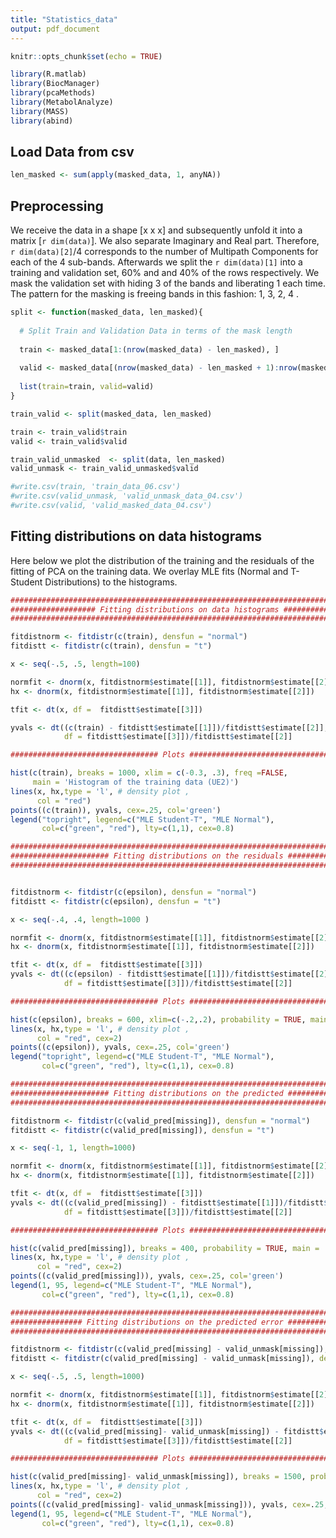 ```yaml
---
title: "Statistics_data"
output: pdf_document
---
```


```r
knitr::opts_chunk$set(echo = TRUE)
```

```r
library(R.matlab)
library(BiocManager)
library(pcaMethods)
library(MetabolAnalyze)
library(MASS)
library(abind)
```

##  Load Data from csv 

```r


len_masked <- sum(apply(masked_data, 1, anyNA))


```

## Preprocessing 

We receive the data in a shape [x x x] and subsequently unfold it into a matrix  [`r dim(data)`]. We also separate Imaginary and Real part. Therefore, `r dim(data)[2]`/4 corresponds to the number of Multipath Components for each of the 4 sub-bands. Afterwards we split the `r dim(data)[1]` into a training and validation set, 60% and and 40% of the rows respectively. We mask the validation set with hiding 3 of the bands and liberating 1 each time. The pattern for the masking is freeing bands in this fashion: 1, 3, 2, 4 .

```r

split <- function(masked_data, len_masked){
  
  # Split Train and Validation Data in terms of the mask length 
  
  train <- masked_data[1:(nrow(masked_data) - len_masked), ]
  
  valid <- masked_data[(nrow(masked_data) - len_masked + 1):nrow(masked_data), ]
  
  list(train=train, valid=valid)
} 

train_valid <- split(masked_data, len_masked)

train <- train_valid$train
valid <- train_valid$valid

train_valid_unmasked  <- split(data, len_masked)
valid_unmask <- train_valid_unmasked$valid

#write.csv(train, 'train_data_06.csv')
#write.csv(valid_unmask, 'valid_unmask_data_04.csv')
#write.csv(valid, 'valid_masked_data_04.csv')

```


## Fitting distributions on data histograms

Here below we plot the distribution of the training and the residuals of the fitting of PCA on the training data. We overlay MLE fits (Normal and T-Student Distributions) to the histograms. 

```r

################################################################################
################### Fitting distributions on data histograms ###################
################################################################################

fitdistnorm <- fitdistr(c(train), densfun = "normal")
fitdistt <- fitdistr(c(train), densfun = "t")

x <- seq(-.5, .5, length=100)

normfit <- dnorm(x, fitdistnorm$estimate[[1]], fitdistnorm$estimate[[2]])
hx <- dnorm(x, fitdistnorm$estimate[[1]], fitdistnorm$estimate[[2]])

tfit <- dt(x, df =  fitdistt$estimate[[3]])

yvals <- dt((c(train) - fitdistt$estimate[[1]])/fitdistt$estimate[[2]], 
            df = fitdistt$estimate[[3]])/fitdistt$estimate[[2]]

################################# Plots ########################################

hist(c(train), breaks = 1000, xlim = c(-0.3, .3), freq =FALSE, 
     main = 'Histogram of the training data (UE2)')
lines(x, hx,type = 'l', # density plot ,
      col = "red")
points((c(train)), yvals, cex=.25, col='green')
legend("topright", legend=c("MLE Student-T", "MLE Normal"),
       col=c("green", "red"), lty=c(1,1), cex=0.8)
```

```r

################################################################################
###################### Fitting distributions on the residuals ##################
################################################################################


fitdistnorm <- fitdistr(c(epsilon), densfun = "normal")
fitdistt <- fitdistr(c(epsilon), densfun = "t")

x <- seq(-.4, .4, length=1000 )

normfit <- dnorm(x, fitdistnorm$estimate[[1]], fitdistnorm$estimate[[2]])
hx <- dnorm(x, fitdistnorm$estimate[[1]], fitdistnorm$estimate[[2]])

tfit <- dt(x, df =  fitdistt$estimate[[3]])
yvals <- dt((c(epsilon) - fitdistt$estimate[[1]])/fitdistt$estimate[[2]], 
            df = fitdistt$estimate[[3]])/fitdistt$estimate[[2]]

################################# Plots ########################################

hist(c(epsilon), breaks = 600, xlim=c(-.2,.2), probability = TRUE, main="Histogram of the Error of Reconstruction of PPCA (UE2)")
lines(x, hx,type = 'l', # density plot ,
      col = "red", cex=2)
points((c(epsilon)), yvals, cex=.25, col='green')
legend("topright", legend=c("MLE Student-T", "MLE Normal"),
       col=c("green", "red"), lty=c(1,1), cex=0.8)
```

```r
################################################################################
###################### Fitting distributions on the predicted ##################
################################################################################

fitdistnorm <- fitdistr(c(valid_pred[missing]), densfun = "normal")
fitdistt <- fitdistr(c(valid_pred[missing]), densfun = "t")

x <- seq(-1, 1, length=1000)

normfit <- dnorm(x, fitdistnorm$estimate[[1]], fitdistnorm$estimate[[2]])
hx <- dnorm(x, fitdistnorm$estimate[[1]], fitdistnorm$estimate[[2]])

tfit <- dt(x, df =  fitdistt$estimate[[3]])
yvals <- dt((c(valid_pred[missing]) - fitdistt$estimate[[1]])/fitdistt$estimate[[2]], 
            df = fitdistt$estimate[[3]])/fitdistt$estimate[[2]]

################################# Plots ########################################

hist(c(valid_pred[missing]), breaks = 400, probability = TRUE, main = 'Histogram of the Error of Reconstruction of PPCA (UE1)', xlim=c(-.3,.3))
lines(x, hx,type = 'l', # density plot ,
      col = "red", cex=2)
points((c(valid_pred[missing])), yvals, cex=.25, col='green')
legend(1, 95, legend=c("MLE Student-T", "MLE Normal"),
       col=c("green", "red"), lty=c(1,1), cex=0.8)
```

```r
################################################################################
################ Fitting distributions on the predicted error ##################
################################################################################

fitdistnorm <- fitdistr(c(valid_pred[missing] - valid_unmask[missing]), densfun = "normal")
fitdistt <- fitdistr(c(valid_pred[missing] - valid_unmask[missing]), densfun = "t")

x <- seq(-.5, .5, length=1000)

normfit <- dnorm(x, fitdistnorm$estimate[[1]], fitdistnorm$estimate[[2]])
hx <- dnorm(x, fitdistnorm$estimate[[1]], fitdistnorm$estimate[[2]])

tfit <- dt(x, df =  fitdistt$estimate[[3]])
yvals <- dt((c(valid_pred[missing]- valid_unmask[missing]) - fitdistt$estimate[[1]])/fitdistt$estimate[[2]], 
            df = fitdistt$estimate[[3]])/fitdistt$estimate[[2]]

################################# Plots ########################################

hist(c(valid_pred[missing]- valid_unmask[missing]), breaks = 1500, probability = TRUE, main = 'Histogram of the Error of prediction error of PPCA (UE1)', xlim=c(-.4, .4))
lines(x, hx,type = 'l', # density plot ,
      col = "red", cex=2)
points((c(valid_pred[missing]- valid_unmask[missing])), yvals, cex=.25, col='green')
legend(1, 95, legend=c("MLE Student-T", "MLE Normal"),
       col=c("green", "red"), lty=c(1,1), cex=0.8)



```